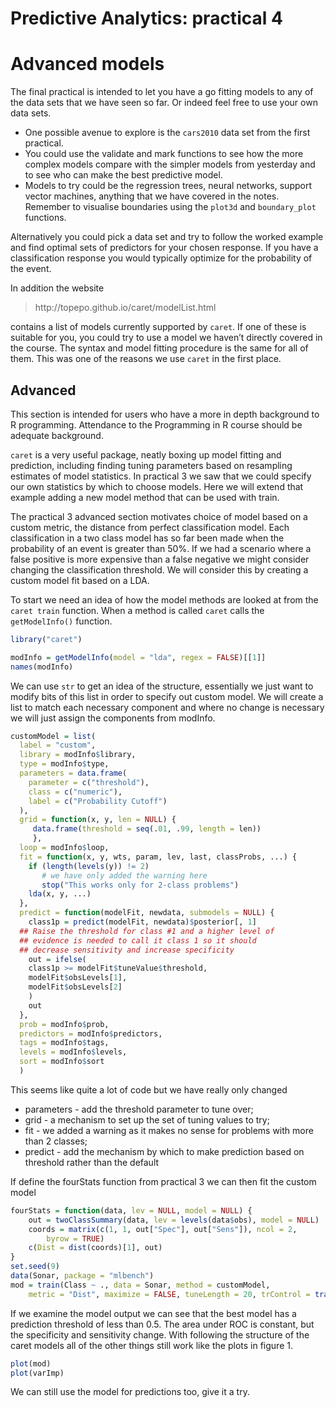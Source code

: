 # Predictive Analytics: practical 4

# Advanced models
 
The final practical is intended to let you have a go fitting models to any of the data sets that we have seen so far. Or indeed feel free to use your own data sets.

- One possible avenue to explore is the `cars2010` data set from the first practical.
- You could use the validate and mark functions to see how the more complex models compare with the simpler models from yesterday and to see who can make the best predictive model.
- Models to try could be the regression trees, neural networks, support vector machines, anything that we have covered in the notes. Remember to visualise boundaries using the `plot3d` and `boundary_plot` functions.


\noindent Alternatively you could pick a data set and try to follow the worked example and find optimal sets of predictors for your chosen response. If you have a classification response you would typically optimize for the probability of the event.

In addition the website

> http://topepo.github.io/caret/modelList.html

contains a list of models currently supported by `caret`. If one of these is suitable for you, you could try to use a model we haven't directly covered in the course. The syntax and model fitting procedure is the same for all of them. This was one of the reasons we use `caret` in the first place.

## Advanced

This section is intended for users who have a more in depth background to R programming. Attendance to the Programming in R course should be adequate background.

`caret` is a very useful package, neatly boxing up model fitting and prediction, including finding tuning parameters based on resampling estimates of model statistics. In practical $3$ we saw that we could specify our own statistics by which to choose models. Here we will extend that example adding a new model method that can be used with train.

The practical $3$ advanced section motivates choice of model based on a custom metric, the distance from perfect classification model. Each classification in a two class model has so far been made when the probability of an event is greater than 50\%. If we had a scenario where a false positive is more expensive than a false negative we might consider changing the classification threshold. We will consider this by creating a custom model fit based on a LDA.

To start we need an idea of how the model methods are looked at from the `caret train` function. When a method is called `caret` calls the `getModelInfo()` function.
 
```r
library("caret")
```
```r
modInfo = getModelInfo(model = "lda", regex = FALSE)[[1]]
names(modInfo)
```

\noindent We can use `str` to get an idea of the structure, essentially we just want to modify bits of this list in order to specify out custom model. We will create a list to match each necessary component and where no change is necessary we will just assign the components from modInfo.



```r
customModel = list(
  label = "custom",
  library = modInfo$library,
  type = modInfo$type,
  parameters = data.frame(
    parameter = c("threshold"),
    class = c("numeric"),
    label = c("Probability Cutoff")
  ),
  grid = function(x, y, len = NULL) {
     data.frame(threshold = seq(.01, .99, length = len))
     },
  loop = modInfo$loop,
  fit = function(x, y, wts, param, lev, last, classProbs, ...) {
    if (length(levels(y)) != 2)
       # we have only added the warning here
       stop("This works only for 2-class problems")
    lda(x, y, ...)
  },
  predict = function(modelFit, newdata, submodels = NULL) {
    class1p = predict(modelFit, newdata)$posterior[, 1]
  ## Raise the threshold for class #1 and a higher level of
  ## evidence is needed to call it class 1 so it should
  ## decrease sensitivity and increase specificity
    out = ifelse(
    class1p >= modelFit$tuneValue$threshold,
    modelFit$obsLevels[1],
    modelFit$obsLevels[2]
    )
    out
  },
  prob = modInfo$prob,
  predictors = modInfo$predictors,
  tags = modInfo$tags,
  levels = modInfo$levels,
  sort = modInfo$sort
  )
```


\noindent This seems like quite a lot of code but we have really only changed

  - parameters - add the threshold parameter to tune over;
  - grid - a mechanism to set up the set of tuning values to try;
  - fit - we added a warning as it makes no sense for problems with more than $2$ classes;
  - predict - add the mechanism by which to make prediction based on threshold rather than the default


\noindent If define the fourStats function from practical 3 we can then fit the custom model



```r
fourStats = function(data, lev = NULL, model = NULL) {
    out = twoClassSummary(data, lev = levels(data$obs), model = NULL)
    coords = matrix(c(1, 1, out["Spec"], out["Sens"]), ncol = 2,
        byrow = TRUE)
    c(Dist = dist(coords)[1], out)
}
set.seed(9)
data(Sonar, package = "mlbench")
mod = train(Class ~ ., data = Sonar, method = customModel,
    metric = "Dist", maximize = FALSE, tuneLength = 20, trControl = trainControl(method = "cv", classProbs = TRUE, summaryFunction = fourStats))
```


\noindent If we examine the model output we can see that the best model has a prediction threshold of less than 0.5. The area under ROC is constant, but the specificity and sensitivity change. With following the structure of the caret models all of the other things still work like the plots in figure 1.


```r
plot(mod)
plot(varImp)
```


\noindent We can still use the model for predictions too, give it a try.
